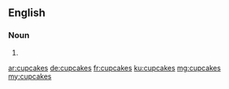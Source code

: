 ==English==

===Noun===
{{head|en}}

# {{plural of|cupcake}}

[[ar:cupcakes]]
[[de:cupcakes]]
[[fr:cupcakes]]
[[ku:cupcakes]]
[[mg:cupcakes]]
[[my:cupcakes]]